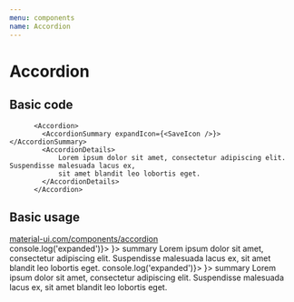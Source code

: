 ```yaml
---
menu: components
name: Accordion
---
```



# Accordion

<Props of={Accordion} />

## Basic code

```
      <Accordion>
        <AccordionSummary expandIcon={<SaveIcon />}></AccordionSummary>
        <AccordionDetails>
            Lorem ipsum dolor sit amet, consectetur adipiscing elit. Suspendisse malesuada lacus ex,
            sit amet blandit leo lobortis eget.
        </AccordionDetails>
      </Accordion>
```

## Basic usage

<Playground>
  <a href="https://mui.com/components/accordion" target="_blank">material-ui.com/components/accordion</a>
  <br/>
      <Accordion expanded={false} onChange={() => console.log('expanded')}>
        <AccordionSummary id="panel2bh-header" expandIcon={<SaveIcon />}> summary </AccordionSummary>
        <AccordionDetails>
            Lorem ipsum dolor sit amet, consectetur adipiscing elit. Suspendisse malesuada lacus ex,
            sit amet blandit leo lobortis eget.
        </AccordionDetails>
      </Accordion>
      <Accordion expanded={true} onChange={() => console.log('expanded')}>
        <AccordionSummary id="panel2bh-header" expandIcon={<SaveIcon />}> summary </AccordionSummary>
        <AccordionDetails>
            Lorem ipsum dolor sit amet, consectetur adipiscing elit. Suspendisse malesuada lacus ex,
            sit amet blandit leo lobortis eget.
        </AccordionDetails>
      </Accordion>
</Playground>

